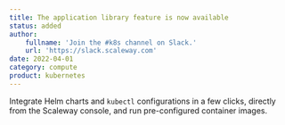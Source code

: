 ```yaml
---
title: The application library feature is now available
status: added
author:
    fullname: 'Join the #k8s channel on Slack.'
    url: 'https://slack.scaleway.com'
date: 2022-04-01
category: compute
product: kubernetes
---
```


Integrate Helm charts and `kubectl` configurations in a few clicks, directly from the Scaleway console, and run pre-configured container images.